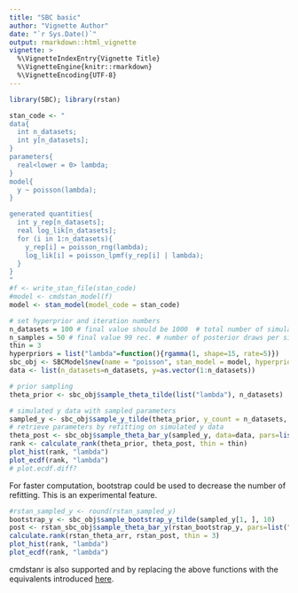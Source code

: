 ```yaml
---
title: "SBC basic"
author: "Vignette Author"
date: "`r Sys.Date()`"
output: rmarkdown::html_vignette
vignette: >
  %\VignetteIndexEntry{Vignette Title}
  %\VignetteEngine{knitr::rmarkdown}
  %\VignetteEncoding{UTF-8}
---
```

```r
library(SBC); library(rstan)
```

```r
stan_code <- "
data{
  int n_datasets;
  int y[n_datasets];
}
parameters{
  real<lower = 0> lambda;
}
model{
  y ~ poisson(lambda);
}

generated quantities{
  int y_rep[n_datasets];
  real log_lik[n_datasets];
  for (i in 1:n_datasets){
    y_rep[i] = poisson_rng(lambda); 
    log_lik[i] = poisson_lpmf(y_rep[i] | lambda);
  }
}
"
#f <- write_stan_file(stan_code)
#model <- cmdstan_model(f)
model <- stan_model(model_code = stan_code)

# set hyperprior and iteration numbers
n_datasets = 100 # final value should be 1000  # total number of simulated data sets and fits
n_samples = 50 # final value 99 rec. # number of posterior draws per simulated data set
thin = 3
hyperpriors = list("lambda"=function(){rgamma(1, shape=15, rate=5)})
sbc_obj <- SBCModel$new(name = "poisson", stan_model = model, hyperpriors = hyperpriors)
data <- list(n_datasets=n_datasets, y=as.vector(1:n_datasets))

# prior sampling
theta_prior <- sbc_obj$sample_theta_tilde(list("lambda"), n_datasets)

# simulated y data with sampled parameters
sampled_y <- sbc_obj$sample_y_tilde(theta_prior, y_count = n_datasets, data=data) # dummy data for y) 
# retrieve parameters by refitting on simulated y data
theta_post <- sbc_obj$sample_theta_bar_y(sampled_y, data=data, pars=list("lambda"), fit_iter = n_samples * thin)
rank <- calculate_rank(theta_prior, theta_post, thin = thin)
plot_hist(rank, "lambda")
plot_ecdf(rank, "lambda")
# plot.ecdf.diff? 
```

For faster computation, bootstrap could be used to decrease the number of refitting. This is an experimental feature.

```r
#rstan_sampled_y <- round(rstan_sampled_y)
bootstrap_y <- sbc_obj$sample_bootstrap_y_tilde(sampled_y[1, ], 10)
post <- rstan_sbc_obj$sample_theta_bar_y(rstan_bootstrap_y, pars=list("lambda", "lp__"), data=list(N=25))
calculate.rank(rstan_theta_arr, rstan_post, thin = 3)
plot_hist(rank, "lambda")
plot_ecdf(rank, "lambda")
```

cmdstanr is also supported and by replacing the above functions with the equivalents introduced [here](https://github.com/hyunjimoon/SBC/blob/master/tests/testthat/test-SBCModel.R).
